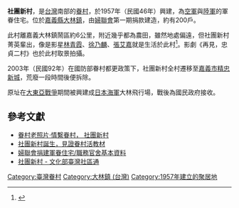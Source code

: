 {{expand|time=2016-02-14T14:51:54+00:00}}
'''社團新村'''，是[[台灣|台灣]]南部的[[眷村|眷村]]，於1957年（民國46年）興建，為[[中華民國空軍|空軍]]與[[中華民國陸軍|陸軍]]的軍眷住宅。位於[[嘉義縣|嘉義縣]][[大林鎮_(台灣)|大林鎮]]，由[[婦聯會|婦聯會]]第一期捐款建造，約有200戶。

此村離嘉義大林鎮鬧區約6公里，附近幾乎都為農田，雖然地處偏遠，但社團新村菁英輩出，像是影星[[林青霞|林青霞]]、[[徐乃麟|徐乃麟]]、[[張艾嘉|張艾嘉]]就是生活於此村<ref>{{cite news |url=http://udn.com/news/story/9896/1743918 |title=真人版「星星知我心」 眷村老士官長扛8張口 |author=馮靖惠 |date=2016-06-06 |accessdate=2016-06-06 |publisher=聯合報 |archive-date=2016-06-05 |archive-url=https://web.archive.org/web/20160605203031/http://udn.com/news/story/9896/1743918 |dead-url=no }}</ref>。影劇《再見，忠貞二村》也於此村取景拍攝。

2003年（民國92年）在國防部眷村都更政策下，社團新村全村遷移至[[嘉義市|嘉義市]][[精忠新城|精忠新城]]，荒廢一段時間後便拆除。

原址在[[大東亞戰爭|大東亞戰爭]]期間被興建成[[大日本帝國海軍|日本海軍]]大林飛行場，戰後為國民政府接收。

==參考文獻==
{{refbegin}}
* [http://www.merit-times.com.tw/NewsPage.aspx?unid=2685215  眷村老照片‧情繫眷村， 社團新村] {{Wayback|url=http://www.merit-times.com.tw/NewsPage.aspx?unid=2685215 |date=20190814211102 }}
*[https://web.archive.org/web/20141006084048/http://m.nownews.com/n/2011/08/27/491519  社團新村誕生，見證眷村活教材]
*[http://www.nwl.org.tw/his5_1.htm  婦聯會捐建軍眷住宅/職務官舍基本資料] {{Wayback|url=http://www.nwl.org.tw/his5_1.htm |date=20160304105324 }}
*[http://sixstar.moc.gov.tw/blog/j2656239/communityAction.do?method=doSpecialView&PK=377  社團新村 - 文化部臺灣社區通] {{Wayback|url=http://sixstar.moc.gov.tw/blog/j2656239/communityAction.do?method=doSpecialView&PK=377 |date=20141006094101 }}

{{refend}}

[[Category:臺灣眷村|Category:臺灣眷村]]
[[Category:大林鎮_(台灣)|Category:大林鎮 (台灣)]]
[[Category:1957年建立的聚居地|Category:1957年建立的聚居地]]